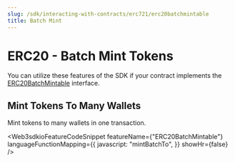 ```yaml
---
slug: /sdk/interacting-with-contracts/erc721/erc20batchmintable
title: Batch Mint
---
```



# ERC20 - Batch Mint Tokens

You can utilize these features of the SDK if your contract implements the [ERC20BatchMintable](/contractkit/interfaces/er20batchmintable) interface.

<div className="row" style={{ marginBottom: 24 }}>
  <div className="col col--12" style={{ marginTop: 8 }}>
    <QuickstartCard
      name="Learn how to implement ERC20BatchMintable in your smart contract"
      link={"/contractkit/interfaces/erc20batchmintable"}
      image="/assets/icons/general.png"
    />
  </div>
</div>

## Mint Tokens To Many Wallets

Mint tokens to many wallets in one transaction.

<Web3sdkioFeatureCodeSnippet
  featureName={"ERC20BatchMintable"}
  languageFunctionMapping={{
    javascript: "mintBatchTo",
  }}
  showHr={false}
/>

